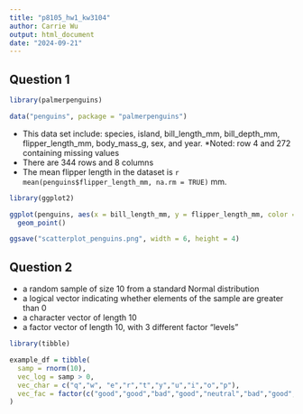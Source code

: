 ```yaml
---
title: "p8105_hw1_kw3104"
author: Carrie Wu
output: html_document
date: "2024-09-21"
---
```


## Question 1

```r
library(palmerpenguins)

data("penguins", package = "palmerpenguins")

```

* This data set include: species, island, bill_length_mm, bill_depth_mm, flipper_length_mm, body_mass_g, sex, and year.
  *Noted: row 4 and 272 containing missing values
* There are 344 rows and 8 columns
* The mean flipper length in the dataset is `r mean(penguins$flipper_length_mm, na.rm = TRUE)` mm.

```r
library(ggplot2)

ggplot(penguins, aes(x = bill_length_mm, y = flipper_length_mm, color = species)) +
  geom_point() 

ggsave("scatterplot_penguins.png", width = 6, height = 4)

```

## Question 2
* a random sample of size 10 from a standard Normal distribution
* a logical vector indicating whether elements of the sample are greater than 0
* a character vector of length 10
* a factor vector of length 10, with 3 different factor “levels”

```r
library(tibble)

example_df = tibble(
  samp = rnorm(10),
  vec_log = samp > 0,
  vec_char = c("q","w", "e","r","t","y","u","i","o","p"),
  vec_fac = factor(c("good","good","bad","good","neutral","bad","good","neutral","good","bad"))
)

```


